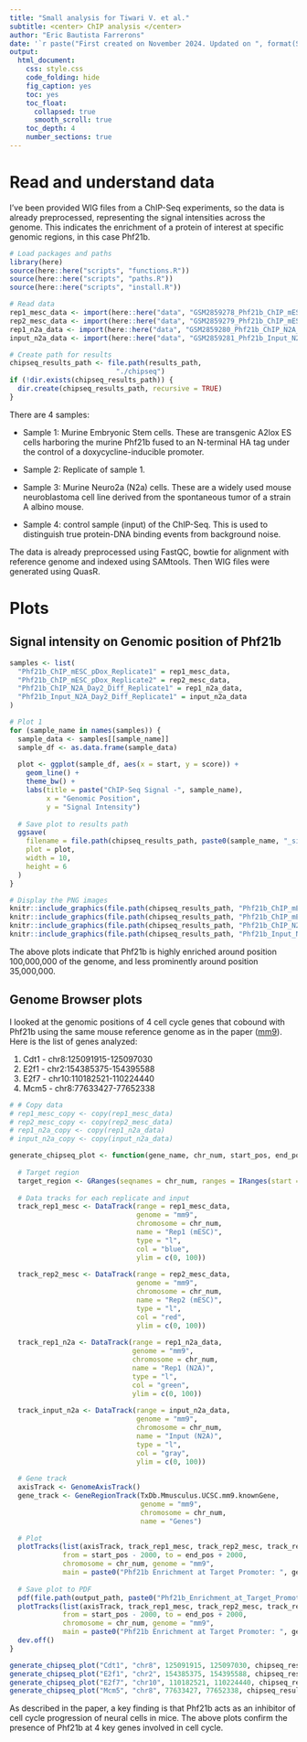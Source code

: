 ```yaml
---
title: "Small analysis for Tiwari V. et al."
subtitle: <center> ChIP analysis </center>
author: "Eric Bautista Farrerons"
date: '`r paste("First created on November 2024. Updated on ", format(Sys.Date(), "%d %B %Y"))`'
output:
  html_document:
    css: style.css
    code_folding: hide
    fig_caption: yes
    toc: yes
    toc_float:
      collapsed: true
      smooth_scroll: true
    toc_depth: 4
    number_sections: true
---
```


# Read and understand data

I've been provided WIG files from a ChIP-Seq experiments, so the data is already preprocessed, representing the signal intensities across the genome. This indicates the enrichment of a protein of interest at specific genomic regions, in this case Phf21b.

```r
# Load packages and paths
library(here)
source(here::here("scripts", "functions.R"))
source(here::here("scripts", "paths.R"))
source(here::here("scripts", "install.R"))

# Read data
rep1_mesc_data <- import(here::here("data", "GSM2859278_Phf21b_ChIP_mESC_pDox_Replicate1.wig"), format = "wig")
rep2_mesc_data <- import(here::here("data", "GSM2859279_Phf21b_ChIP_mESC_pDox_Replicate2.wig"), format = "wig")
rep1_n2a_data <- import(here::here("data", "GSM2859280_Phf21b_ChIP_N2A_Day2_Diff_Replicate1.wig"), format = "wig")
input_n2a_data <- import(here::here("data", "GSM2859281_Phf21b_Input_N2A_Day2_Diff_Replicate1.wig"), format = "wig")

# Create path for results
chipseq_results_path <- file.path(results_path,
                          "./chipseq")
if (!dir.exists(chipseq_results_path)) {
  dir.create(chipseq_results_path, recursive = TRUE)
}
```

There are 4 samples:

- Sample 1: Murine Embryonic Stem cells. These are transgenic A2lox ES cells harboring the murine Phf21b fused to an N-terminal HA tag under the control of a doxycycline-inducible promoter.

- Sample 2: Replicate of sample 1.

- Sample 3: Murine Neuro2a (N2a) cells. These are a widely used mouse neuroblastoma cell line derived from the spontaneous tumor of a strain A albino mouse.

- Sample 4: control sample (input) of the ChIP-Seq. This is used to distinguish true protein-DNA binding events from background noise.

The data is already preprocessed using FastQC, bowtie for alignment with reference genome and indexed using SAMtools. Then WIG files were generated using QuasR.

# Plots

## Signal intensity on Genomic position of Phf21b

```r
samples <- list(
  "Phf21b_ChIP_mESC_pDox_Replicate1" = rep1_mesc_data,
  "Phf21b_ChIP_mESC_pDox_Replicate2" = rep2_mesc_data,
  "Phf21b_ChIP_N2A_Day2_Diff_Replicate1" = rep1_n2a_data,
  "Phf21b_Input_N2A_Day2_Diff_Replicate1" = input_n2a_data
)

# Plot 1
for (sample_name in names(samples)) {
  sample_data <- samples[[sample_name]]
  sample_df <- as.data.frame(sample_data)
  
  plot <- ggplot(sample_df, aes(x = start, y = score)) +
    geom_line() +
    theme_bw() +
    labs(title = paste("ChIP-Seq Signal -", sample_name),
         x = "Genomic Position",
         y = "Signal Intensity")
  
  # Save plot to results path
  ggsave(
    filename = file.path(chipseq_results_path, paste0(sample_name, "_signal_plot.png")),
    plot = plot,
    width = 10,
    height = 6
  )
}

# Display the PNG images
knitr::include_graphics(file.path(chipseq_results_path, "Phf21b_ChIP_mESC_pDox_Replicate1_signal_plot.png"))
knitr::include_graphics(file.path(chipseq_results_path, "Phf21b_ChIP_mESC_pDox_Replicate2_signal_plot.png"))
knitr::include_graphics(file.path(chipseq_results_path, "Phf21b_ChIP_N2A_Day2_Diff_Replicate1_signal_plot.png"))
knitr::include_graphics(file.path(chipseq_results_path, "Phf21b_Input_N2A_Day2_Diff_Replicate1_signal_plot.png"))
```

The above plots indicate that Phf21b is highly enriched around position 100,000,000 of the genome, and less prominently around position 35,000,000.

## Genome Browser plots

I looked at the genomic positions of 4 cell cycle genes that cobound with Phf21b using the same mouse reference genome as in the paper ([mm9](https://genome-euro.ucsc.edu/cgi-bin/hgGateway?hgsid=346811084_67jGhvPsvKZEfT7s4Yho4M5mp0RQ)). Here is the list of genes analyzed:

1. Cdt1 - chr8:125091915-125097030
2. E2f1 - chr2:154385375-154395588
3. E2f7 - chr10:110182521-110224440
4. Mcm5 - chr8:77633427-77652338

```r
# # Copy data
# rep1_mesc_copy <- copy(rep1_mesc_data)
# rep2_mesc_copy <- copy(rep2_mesc_data)
# rep1_n2a_copy <- copy(rep1_n2a_data)
# input_n2a_copy <- copy(input_n2a_data)

generate_chipseq_plot <- function(gene_name, chr_num, start_pos, end_pos, output_path) {
  
  # Target region
  target_region <- GRanges(seqnames = chr_num, ranges = IRanges(start = start_pos, end = end_pos))
  
  # Data tracks for each replicate and input
  track_rep1_mesc <- DataTrack(range = rep1_mesc_data,
                               genome = "mm9", 
                               chromosome = chr_num,
                               name = "Rep1 (mESC)", 
                               type = "l", 
                               col = "blue",
                               ylim = c(0, 100))
  
  track_rep2_mesc <- DataTrack(range = rep2_mesc_data, 
                               genome = "mm9", 
                               chromosome = chr_num,
                               name = "Rep2 (mESC)", 
                               type = "l", 
                               col = "red",
                               ylim = c(0, 100))
  
  track_rep1_n2a <- DataTrack(range = rep1_n2a_data, 
                              genome = "mm9", 
                              chromosome = chr_num,
                              name = "Rep1 (N2A)", 
                              type = "l", 
                              col = "green",
                              ylim = c(0, 100))
  
  track_input_n2a <- DataTrack(range = input_n2a_data, 
                               genome = "mm9", 
                               chromosome = chr_num,
                               name = "Input (N2A)", 
                               type = "l", 
                               col = "gray",
                               ylim = c(0, 100))
  
  # Gene track
  axisTrack <- GenomeAxisTrack()
  gene_track <- GeneRegionTrack(TxDb.Mmusculus.UCSC.mm9.knownGene, 
                                genome = "mm9", 
                                chromosome = chr_num, 
                                name = "Genes")
  
  # Plot
  plotTracks(list(axisTrack, track_rep1_mesc, track_rep2_mesc, track_rep1_n2a, track_input_n2a, gene_track),
             from = start_pos - 2000, to = end_pos + 2000,
             chromosome = chr_num, genome = "mm9",
             main = paste0("Phf21b Enrichment at Target Promoter: ", gene_name))
  
  # Save plot to PDF
  pdf(file.path(output_path, paste0("Phf21b_Enrichment_at_Target_Promoter_", gene_name, ".pdf")), width = 10, height = 6)
  plotTracks(list(axisTrack, track_rep1_mesc, track_rep2_mesc, track_rep1_n2a, track_input_n2a, gene_track),
             from = start_pos - 2000, to = end_pos + 2000,
             chromosome = chr_num, genome = "mm9",
             main = paste0("Phf21b Enrichment at Target Promoter: ", gene_name))
  dev.off()
}

generate_chipseq_plot("Cdt1", "chr8", 125091915, 125097030, chipseq_results_path)
generate_chipseq_plot("E2f1", "chr2", 154385375, 154395588, chipseq_results_path)
generate_chipseq_plot("E2f7", "chr10", 110182521, 110224440, chipseq_results_path)
generate_chipseq_plot("Mcm5", "chr8", 77633427, 77652338, chipseq_results_path)
```

As described in the paper, a key finding is that Phf21b acts as an inhibitor of cell cycle progression of neural cells in mice. The above plots confirm the presence of Phf21b at 4 key genes involved in cell cycle.